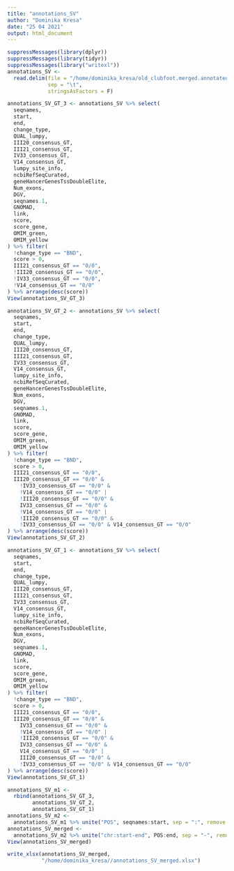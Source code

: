 ```yaml
---
title: "annotations_SV"
author: "Dominika Kresa"
date: "25 04 2021"
output: html_document
---
```


```r
suppressMessages(library(dplyr))
suppressMessages(library(tidyr))
suppressMessages(library("writexl"))
annotations_SV <-
  read.delim(file = "/home/dominika_kresa/old_clubfoot.merged.annotated.bed",
             sep = "\t",
             stringsAsFactors = F)
```

```r
annotations_SV_GT_3 <- annotations_SV %>% select(
  seqnames,
  start,
  end,
  change_type,
  QUAL_lumpy,
  III20_consensus_GT,
  III21_consensus_GT,
  IV33_consensus_GT,
  V14_consensus_GT,
  lumpy_site_info,
  ncbiRefSeqCurated,
  geneHancerGenesTssDoubleElite,
  Num_exons,
  DGV,
  seqnames.1,
  GNOMAD,
  link,
  score,
  score_gene,
  OMIM_green,
  OMIM_yellow
) %>% filter(
  !change_type == "BND",
  score > 0,
  III21_consensus_GT == "0/0",
  !III20_consensus_GT == "0/0",
  !IV33_consensus_GT == "0/0",
  !V14_consensus_GT == "0/0"
) %>% arrange(desc(score))
View(annotations_SV_GT_3)
```

```r
annotations_SV_GT_2 <- annotations_SV %>% select(
  seqnames,
  start,
  end,
  change_type,
  QUAL_lumpy,
  III20_consensus_GT,
  III21_consensus_GT,
  IV33_consensus_GT,
  V14_consensus_GT,
  lumpy_site_info,
  ncbiRefSeqCurated,
  geneHancerGenesTssDoubleElite,
  Num_exons,
  DGV,
  seqnames.1,
  GNOMAD,
  link,
  score,
  score_gene,
  OMIM_green,
  OMIM_yellow
) %>% filter(
  !change_type == "BND",
  score > 0,
  III21_consensus_GT == "0/0",
  III20_consensus_GT == "0/0" &
    !IV33_consensus_GT == "0/0" &
    !V14_consensus_GT == "0/0" |
    !III20_consensus_GT == "0/0" &
    IV33_consensus_GT == "0/0" &
    !V14_consensus_GT == "0/0" |
    !III20_consensus_GT == "0/0" &
    !IV33_consensus_GT == "0/0" & V14_consensus_GT == "0/0"
) %>% arrange(desc(score))
View(annotations_SV_GT_2)
```

```r
annotations_SV_GT_1 <- annotations_SV %>% select(
  seqnames,
  start,
  end,
  change_type,
  QUAL_lumpy,
  III20_consensus_GT,
  III21_consensus_GT,
  IV33_consensus_GT,
  V14_consensus_GT,
  lumpy_site_info,
  ncbiRefSeqCurated,
  geneHancerGenesTssDoubleElite,
  Num_exons,
  DGV,
  seqnames.1,
  GNOMAD,
  link,
  score,
  score_gene,
  OMIM_green,
  OMIM_yellow
) %>% filter(
  !change_type == "BND",
  score > 0,
  III21_consensus_GT == "0/0",
  III20_consensus_GT == "0/0" &
    IV33_consensus_GT == "0/0" &
    !V14_consensus_GT == "0/0" |
    !III20_consensus_GT == "0/0" &
    IV33_consensus_GT == "0/0" &
    V14_consensus_GT == "0/0" |
    III20_consensus_GT == "0/0" &
    !IV33_consensus_GT == "0/0" & V14_consensus_GT == "0/0"
) %>% arrange(desc(score))
View(annotations_SV_GT_1)
```

```r
annotations_SV_m1 <-
  rbind(annotations_SV_GT_3,
        annotations_SV_GT_2,
        annotations_SV_GT_1)
annotations_SV_m2 <-
  annotations_SV_m1 %>% unite("POS", seqnames:start, sep = ":", remove = TRUE)
annotations_SV_merged <-
  annotations_SV_m2 %>% unite("chr:start-end", POS:end, sep = "-", remove = TRUE)
View(annotations_SV_merged)
```

```r
write_xlsx(annotations_SV_merged,
           "/home/dominika_kresa//annotations_SV_merged.xlsx")
```